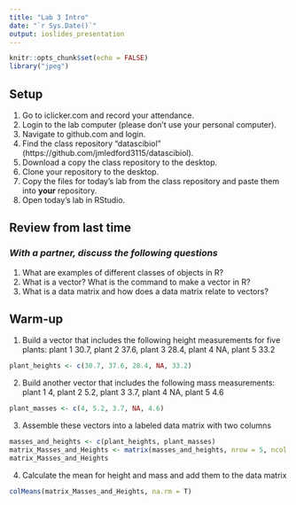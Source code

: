 ```yaml
---
title: "Lab 3 Intro"
date: "`r Sys.Date()`"
output: ioslides_presentation
---
```


```r
knitr::opts_chunk$set(echo = FALSE)
library("jpeg")
```

## Setup
1. Go to iclicker.com and record your attendance.
2. Login to the lab computer (please don't use your personal computer).  
3. Navigate to github.com and login.  
4. Find the class repository "datascibiol" (https://github.com/jmledford3115/datascibiol).  
5. Download a copy the class repository to the desktop.  
6. Clone your repository to the desktop.  
7. Copy the files for today's lab from the class repository and paste them into **your** repository.  
8. Open today's lab in RStudio.  

## Review from last time
### *With a partner, discuss the following questions*
1. What are examples of different classes of objects in R?
2. What is a vector? What is the command to make a vector in R?
3. What is a data matrix and how does a data matrix relate to vectors?  

## Warm-up
1. Build a vector that includes the following height measurements for five plants:
plant 1 30.7, plant 2 37.6, plant 3 28.4, plant 4 NA, plant 5 33.2

```r
plant_heights <- c(30.7, 37.6, 28.4, NA, 33.2)
```

2. Build another vector that includes the following mass measurements:
plant 1 4, plant 2 5.2, plant 3 3.7, plant 4 NA, plant 5 4.6
```r
plant_masses <- c(4, 5.2, 3.7, NA, 4.6)
```

3. Assemble these vectors into a labeled data matrix with two columns


```r
masses_and_heights <- c(plant_heights, plant_masses)
matrix_Masses_and_Heights <- matrix(masses_and_heights, nrow = 5, ncol = 2)
matrix_Masses_and_Heights
```
4. Calculate the mean for height and mass and add them to the data matrix
```r
colMeans(matrix_Masses_and_Heights, na.rm = T)
```

